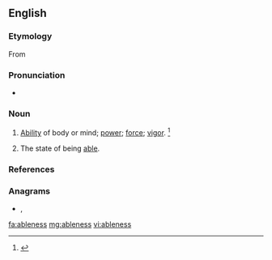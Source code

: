 ==English==

===Etymology===
From {{suffix|able|ness|lang=en}}

===Pronunciation===
* {{a|US}} {{IPA|/ˈeɪ.bl̩.nəs/|lang=en}}

===Noun===
{{en-noun|-|es}}

# {{label|en|uncountable|now|rare}} [[ability|Ability]] of body or mind; [[power]]; [[force]]; [[vigor]]. {{defdate|First attested from around 1350 to 1470.}}<ref>{{R:SOED5|page=5}}</ref>
# {{label|en|countable}} The state of being [[able]].

===References===
<references/>

===Anagrams===
* {{l|en|beanless}}, {{l|en|blaeness}}

[[fa:ableness]]
[[mg:ableness]]
[[vi:ableness]]